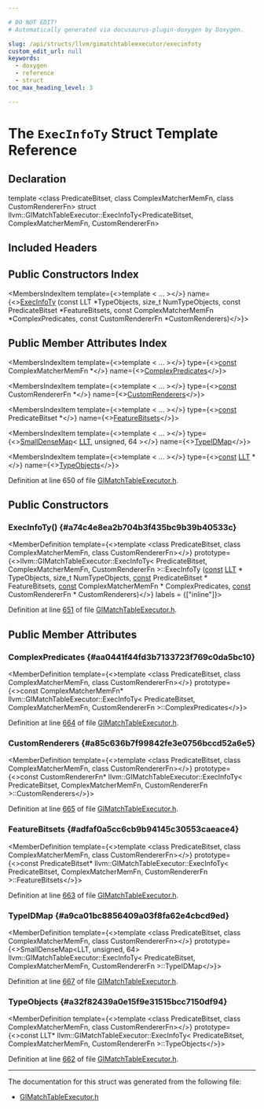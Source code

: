```yaml
---

# DO NOT EDIT!
# Automatically generated via docusaurus-plugin-doxygen by Doxygen.

slug: /api/structs/llvm/gimatchtableexecutor/execinfoty
custom_edit_url: null
keywords:
  - doxygen
  - reference
  - struct
toc_max_heading_level: 3

---
```





# The `ExecInfoTy` Struct Template Reference

<DoxygenPage pluginConfig={pluginConfig}>



## Declaration

<CodeBlock>template &lt;class PredicateBitset, class ComplexMatcherMemFn, class CustomRendererFn&gt;
struct llvm::GIMatchTableExecutor::ExecInfoTy&lt;PredicateBitset, ComplexMatcherMemFn, CustomRendererFn&gt;</CodeBlock>

## Included Headers

<IncludesList>
<IncludesListItem
  filePath="llvm/CodeGen/GlobalISel/GIMatchTableExecutor.h"
  permalink="/docs/api/files/include/include/llvm/include/llvm/codegen/include/llvm/codegen/globalisel/gimatchtableexecutor-h"
  isLocal="true" />
</IncludesList>

## Public Constructors Index

<MembersIndex>

<MembersIndexItem
  template={<>template &lt; ... &gt;</>}
  name={<><a href="#a74c4e8ea2b704b3f435bc9b39b40533c">ExecInfoTy</a> (const LLT &#42;TypeObjects, size&#95;t NumTypeObjects, const PredicateBitset &#42;FeatureBitsets, const ComplexMatcherMemFn &#42;ComplexPredicates, const CustomRendererFn &#42;CustomRenderers)</>}>
</MembersIndexItem>

</MembersIndex>

## Public Member Attributes Index

<MembersIndex>

<MembersIndexItem
  template={<>template &lt; ... &gt;</>}
  type={<><a href="/docs/api/files/lib/lib/target/lib/target/aarch64/aarch64promoteconstant-cpp/#a90f8350fecae261c25be85d38b451bff">const</a> ComplexMatcherMemFn &#42;</>}
  name={<><a href="#aa0441f44fd3b7133723f769c0da5bc10">ComplexPredicates</a></>}>
</MembersIndexItem>

<MembersIndexItem
  template={<>template &lt; ... &gt;</>}
  type={<><a href="/docs/api/files/lib/lib/target/lib/target/aarch64/aarch64promoteconstant-cpp/#a90f8350fecae261c25be85d38b451bff">const</a> CustomRendererFn &#42;</>}
  name={<><a href="#a85c636b7f99842fe3e0756bccd52a6e5">CustomRenderers</a></>}>
</MembersIndexItem>

<MembersIndexItem
  template={<>template &lt; ... &gt;</>}
  type={<><a href="/docs/api/files/lib/lib/target/lib/target/aarch64/aarch64promoteconstant-cpp/#a90f8350fecae261c25be85d38b451bff">const</a> PredicateBitset &#42;</>}
  name={<><a href="#adfaf0a5cc6cb9b94145c30553caeace4">FeatureBitsets</a></>}>
</MembersIndexItem>

<MembersIndexItem
  template={<>template &lt; ... &gt;</>}
  type={<><a href="/docs/api/classes/llvm/smalldensemap">SmallDenseMap</a>&lt; <a href="/docs/api/classes/llvm/llt">LLT</a>, unsigned, 64 &gt;</>}
  name={<><a href="#a9ca01bc8856409a03f8fa62e4cbcd9ed">TypeIDMap</a></>}>
</MembersIndexItem>

<MembersIndexItem
  template={<>template &lt; ... &gt;</>}
  type={<><a href="/docs/api/files/lib/lib/target/lib/target/aarch64/aarch64promoteconstant-cpp/#a90f8350fecae261c25be85d38b451bff">const</a> <a href="/docs/api/classes/llvm/llt">LLT</a> &#42;</>}
  name={<><a href="#a32f82439a0e15f9e31515bcc7150df94">TypeObjects</a></>}>
</MembersIndexItem>

</MembersIndex>


Definition at line 650 of file <a href="/docs/api/files/include/include/llvm/include/llvm/codegen/include/llvm/codegen/globalisel/gimatchtableexecutor-h">GIMatchTableExecutor.h</a>.

<SectionDefinition>

## Public Constructors

### ExecInfoTy() {#a74c4e8ea2b704b3f435bc9b39b40533c}

<MemberDefinition
  template={<>template &lt;class PredicateBitset, class ComplexMatcherMemFn, class CustomRendererFn&gt;</>}
  prototype={<>llvm::GIMatchTableExecutor::ExecInfoTy&lt; PredicateBitset, ComplexMatcherMemFn, CustomRendererFn &gt;::ExecInfoTy (<a href="/docs/api/files/lib/lib/target/lib/target/aarch64/aarch64promoteconstant-cpp/#a90f8350fecae261c25be85d38b451bff">const</a> <a href="/docs/api/classes/llvm/llt">LLT</a> &#42; TypeObjects, size&#95;t NumTypeObjects, <a href="/docs/api/files/lib/lib/target/lib/target/aarch64/aarch64promoteconstant-cpp/#a90f8350fecae261c25be85d38b451bff">const</a> PredicateBitset &#42; FeatureBitsets, <a href="/docs/api/files/lib/lib/target/lib/target/aarch64/aarch64promoteconstant-cpp/#a90f8350fecae261c25be85d38b451bff">const</a> ComplexMatcherMemFn &#42; ComplexPredicates, <a href="/docs/api/files/lib/lib/target/lib/target/aarch64/aarch64promoteconstant-cpp/#a90f8350fecae261c25be85d38b451bff">const</a> CustomRendererFn &#42; CustomRenderers)</>}
  labels = {["inline"]}>

Definition at line <a href="/docs/api/files/include/include/llvm/include/llvm/codegen/include/llvm/codegen/globalisel/gimatchtableexecutor-h/#l00651">651</a> of file <a href="/docs/api/files/include/include/llvm/include/llvm/codegen/include/llvm/codegen/globalisel/gimatchtableexecutor-h">GIMatchTableExecutor.h</a>.
</MemberDefinition>

</SectionDefinition>

<SectionDefinition>

## Public Member Attributes

### ComplexPredicates {#aa0441f44fd3b7133723f769c0da5bc10}

<MemberDefinition
  template={<>template &lt;class PredicateBitset, class ComplexMatcherMemFn, class CustomRendererFn&gt;</>}
  prototype={<>const ComplexMatcherMemFn&#42; llvm::GIMatchTableExecutor::ExecInfoTy&lt; PredicateBitset, ComplexMatcherMemFn, CustomRendererFn &gt;::ComplexPredicates</>}>

Definition at line <a href="/docs/api/files/include/include/llvm/include/llvm/codegen/include/llvm/codegen/globalisel/gimatchtableexecutor-h/#l00664">664</a> of file <a href="/docs/api/files/include/include/llvm/include/llvm/codegen/include/llvm/codegen/globalisel/gimatchtableexecutor-h">GIMatchTableExecutor.h</a>.
</MemberDefinition>

### CustomRenderers {#a85c636b7f99842fe3e0756bccd52a6e5}

<MemberDefinition
  template={<>template &lt;class PredicateBitset, class ComplexMatcherMemFn, class CustomRendererFn&gt;</>}
  prototype={<>const CustomRendererFn&#42; llvm::GIMatchTableExecutor::ExecInfoTy&lt; PredicateBitset, ComplexMatcherMemFn, CustomRendererFn &gt;::CustomRenderers</>}>

Definition at line <a href="/docs/api/files/include/include/llvm/include/llvm/codegen/include/llvm/codegen/globalisel/gimatchtableexecutor-h/#l00665">665</a> of file <a href="/docs/api/files/include/include/llvm/include/llvm/codegen/include/llvm/codegen/globalisel/gimatchtableexecutor-h">GIMatchTableExecutor.h</a>.
</MemberDefinition>

### FeatureBitsets {#adfaf0a5cc6cb9b94145c30553caeace4}

<MemberDefinition
  template={<>template &lt;class PredicateBitset, class ComplexMatcherMemFn, class CustomRendererFn&gt;</>}
  prototype={<>const PredicateBitset&#42; llvm::GIMatchTableExecutor::ExecInfoTy&lt; PredicateBitset, ComplexMatcherMemFn, CustomRendererFn &gt;::FeatureBitsets</>}>

Definition at line <a href="/docs/api/files/include/include/llvm/include/llvm/codegen/include/llvm/codegen/globalisel/gimatchtableexecutor-h/#l00663">663</a> of file <a href="/docs/api/files/include/include/llvm/include/llvm/codegen/include/llvm/codegen/globalisel/gimatchtableexecutor-h">GIMatchTableExecutor.h</a>.
</MemberDefinition>

### TypeIDMap {#a9ca01bc8856409a03f8fa62e4cbcd9ed}

<MemberDefinition
  template={<>template &lt;class PredicateBitset, class ComplexMatcherMemFn, class CustomRendererFn&gt;</>}
  prototype={<>SmallDenseMap&lt;LLT, unsigned, 64&gt; llvm::GIMatchTableExecutor::ExecInfoTy&lt; PredicateBitset, ComplexMatcherMemFn, CustomRendererFn &gt;::TypeIDMap</>}>

Definition at line <a href="/docs/api/files/include/include/llvm/include/llvm/codegen/include/llvm/codegen/globalisel/gimatchtableexecutor-h/#l00667">667</a> of file <a href="/docs/api/files/include/include/llvm/include/llvm/codegen/include/llvm/codegen/globalisel/gimatchtableexecutor-h">GIMatchTableExecutor.h</a>.
</MemberDefinition>

### TypeObjects {#a32f82439a0e15f9e31515bcc7150df94}

<MemberDefinition
  template={<>template &lt;class PredicateBitset, class ComplexMatcherMemFn, class CustomRendererFn&gt;</>}
  prototype={<>const LLT&#42; llvm::GIMatchTableExecutor::ExecInfoTy&lt; PredicateBitset, ComplexMatcherMemFn, CustomRendererFn &gt;::TypeObjects</>}>

Definition at line <a href="/docs/api/files/include/include/llvm/include/llvm/codegen/include/llvm/codegen/globalisel/gimatchtableexecutor-h/#l00662">662</a> of file <a href="/docs/api/files/include/include/llvm/include/llvm/codegen/include/llvm/codegen/globalisel/gimatchtableexecutor-h">GIMatchTableExecutor.h</a>.
</MemberDefinition>

</SectionDefinition>

<hr/>

The documentation for this struct was generated from the following file:

<ul>
<li><a href="/docs/api/files/include/include/llvm/include/llvm/codegen/include/llvm/codegen/globalisel/gimatchtableexecutor-h">GIMatchTableExecutor.h</a></li>
</ul>

</DoxygenPage>
